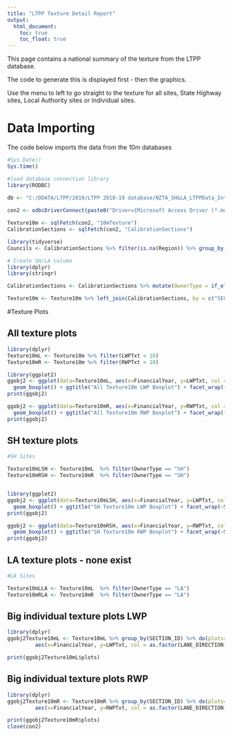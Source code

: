 ---
title: "LTPP Texture Detail Report"
output:
  html_document:
    toc: true
    toc_float: true
---
This page contains a national summary of the texture from the LTPP database.  

The code to generate this is displayed first - then the graphics.  
  
Use the menu to left to go straight to the texture for all sites, State Highway sites, Local Authority sites or Individual sites.  
  
# Data Importing
The code below imports the data from the 10m databases

```{r import data, fig.height=10, fig.width=12, echo=TRUE}

#Sys.Date()
Sys.time()

#load database connection library
library(RODBC)
 
db <- "C:/DDATA/LTPP/2019/LTPP 2018-19 database/NZTA_SH&LA_LTPPData_IntCalib_1Jul2001-30Jun2019.mdb"

con2 <- odbcDriverConnect(paste0("Driver={Microsoft Access Driver (*.mdb, *.accdb)}; DBQ=", db))

Texture10m <- sqlFetch(con2, "10mTexture")
CalibrationSections <- sqlFetch(con2, "CalibrationSections")

library(tidyverse)
Councils <- CalibrationSections %>% filter(is.na(Region)) %>% group_by(NMA) %>% summarise()

# Create SH/LA column
library(dplyr)
library(stringr)

CalibrationSections <- CalibrationSections %>% mutate(OwnerType = if_else((str_detect(CAL_SECTION_ID, "CAL")|str_detect(CAL_SECTION_ID, "CS")), "SH", "LA"))

Texture10m <- Texture10m %>% left_join(CalibrationSections, by = c("SECTION_ID"="CAL_SECTION_ID"))
```

#Texture Plots

## All texture plots

```{r plot Texture10m on A3, fig.height=20, fig.width=12, echo=TRUE}

library(dplyr)
Texture10mL <- Texture10m %>% filter(LWPTxt < 10)
Texture10mR <- Texture10m %>% filter(RWPTxt < 10)

library(ggplot2)
ggobj2 <- ggplot(data=Texture10mL, aes(x=FinancialYear, y=LWPTxt, col = as.factor(LANE_DIRECTION))) +
  geom_boxplot() + ggtitle("All Texture10m LWP Boxplot") + facet_wrap(~SECTION_ID, ncol=5) + theme(axis.text.x=element_text(angle=90,hjust=1,vjust=0.5)) + labs(col = "I/D") + ylab("LWP Texture MPD (mm)") + xlab("Financial Year") 
print(ggobj2)

ggobj2 <- ggplot(data=Texture10mR, aes(x=FinancialYear, y=RWPTxt, col = as.factor(LANE_DIRECTION))) +
  geom_boxplot() + ggtitle("All Texture10m RWP Boxplot") + facet_wrap(~SECTION_ID, ncol=5) + theme(axis.text.x=element_text(angle=90,hjust=1,vjust=0.5)) + labs(col = "I/D") + ylab("RWP Texture MPD (mm)") + xlab("Financial Year") 
print(ggobj2)

```

## SH texture plots

```{r plot SH Texture10m on A3, fig.height=20, fig.width=12, echo=TRUE}

#SH Sites

Texture10mLSH <- Texture10mL  %>% filter(OwnerType == "SH")
Texture10mRSH <- Texture10mR  %>% filter(OwnerType == "SH")


library(ggplot2)
ggobj2 <- ggplot(data=Texture10mLSH, aes(x=FinancialYear, y=LWPTxt, col = as.factor(LANE_DIRECTION))) +
  geom_boxplot() + ggtitle("SH Texture10m LWP Boxplot") + facet_wrap(~SECTION_ID, ncol=5) + theme(axis.text.x=element_text(angle=90,hjust=1,vjust=0.5)) + labs(col = "I/D") + ylab("LWP Texture MPD (mm)") + xlab("Financial Year") 
print(ggobj2)

ggobj2 <- ggplot(data=Texture10mRSH, aes(x=FinancialYear, y=RWPTxt, col = as.factor(LANE_DIRECTION))) +
  geom_boxplot() + ggtitle("SH Texture10m RWP Boxplot") + facet_wrap(~SECTION_ID, ncol=5) + theme(axis.text.x=element_text(angle=90,hjust=1,vjust=0.5)) + labs(col = "I/D") + ylab("RWP Texture MPD (mm)") + xlab("Financial Year") 
print(ggobj2)


```

## LA texture plots - none exist

```{r plot LA Texture10m on A3, fig.height=28, fig.width=40, eval = FALSE}

#LA Sites

Texture10mLLA <- Texture10mL  %>% filter(OwnerType == "LA")
Texture10mRLA <- Texture10mR  %>% filter(OwnerType == "LA")

```

## Big individual texture plots LWP

```{r plot Big individual texture plots LWP, fig.height=12, fig.width=20, echo=TRUE}

library(dplyr)
ggobj2Texture10mL <- Texture10mL %>% group_by(SECTION_ID) %>% do(plots=ggplot(data=.) +
         aes(x=FinancialYear, y=LWPTxt, col = as.factor(LANE_DIRECTION)) +  geom_boxplot() + labs(col = "I/D") + ggtitle("LWP Texture", subtitle = .$SECTION_ID) + ylab("LWP Texture MPD (mm)") + xlab("Financial Year"))   

print(ggobj2Texture10mL$plots)
```

## Big individual texture plots RWP

```{r plot Big individual texture plots RWP, fig.height=12, fig.width=20, echo=TRUE}

library(dplyr)
ggobj2Texture10mR <- Texture10mR %>% group_by(SECTION_ID) %>% do(plots=ggplot(data=.) +
         aes(x=FinancialYear, y=RWPTxt, col = as.factor(LANE_DIRECTION)) +  geom_boxplot() + labs(col = "I/D") + ggtitle("RWP Texture", subtitle = .$SECTION_ID) + ylab("RWP Texture MPD (mm)") + xlab("Financial Year"))   

print(ggobj2Texture10mR$plots)
close(con2)
```
